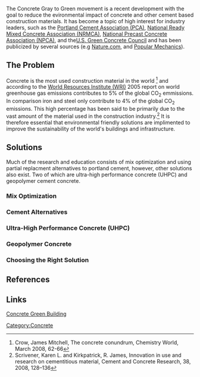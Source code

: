 The Concrete Gray to Green movement is a recent development with the goal to reduce the evironmental impact of concrete and other cement based construction materials. It has become a topic of high interest for industry leaders, such as the [http://www.cement.org/homes/brief12.asp Portland Cement Association (PCA)], [http://www.nrmca.org/GreenConcrete/ National Ready Mixed Concrete Association (NRMCA)], [http://precast.org/2011/09/from-gray-to-green/ National Precast Concrete Association (NPCA)], and the[http://www.usgreenconcretecouncil.com/editorial.htm U.S. Green Concrete Council] and has been publicized by several sources (e.g [http://www.nature.com/news/green-cement-concrete-solutions-1.12460 Nature.com], and [http://www.popularmechanics.com/home/how-to-plans/masonry/gray-to-green-how-to-make-cleaner-concrete#slide-3 Popular Mechanics]). 

==The Problem==

Concrete is the most used construction material in the world <ref name="Crow"> Crow, James Mitchell, The concrete conundrum, Chemistry World, March 2008, 62-66 </ref> and according to the [http://www.wri.org/chart/world-greenhouse-gas-emissions-2005 World Resources Institute (WRI)] 2005 report on world greenhouse gas emissions contributes to 5% of the global CO<sub>2</sub> emmissions. In comparison iron and steel only contribute to 4% of the global CO<sub>2</sub> emissions. This high percentage has been said to be primarily due to the vast amount of the material used in the construction industry.<ref name="Scrivener"> Scrivener, Karen L.  and Kirkpatrick, R. James, Innovation in use and research on cementitious material, Cement and Concrete Research, 38, 2008, 128–136 </ref> It is therefore essential that environmental friendly solutions are implimented to improve the sustainability of the world's buildings and infrastructure.

==Solutions==
Much of the research and education consists of mix optimization and using partial replacment alternatives to portland cement, however, other solutions also exist. Two of which are ultra-high performance concrete (UHPC) and geopolymer cement concrete. 

===Mix Optimization===

===Cement Alternatives===

===Ultra-High Performance Concrete (UHPC)===

===Geopolymer Concrete===

===Choosing the Right Solution===

==References==
{{reflist}}

==Links==
[http://www.concrete-greenbuilding.com/ Concrete Green Building]

[[Category:Concrete]]